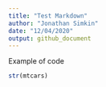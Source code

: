 ```yaml
---
title: "Test Markdown"
author: "Jonathan Simkin"
date: "12/04/2020"
output: github_document
---
```


Example of code

```r
str(mtcars)
```

